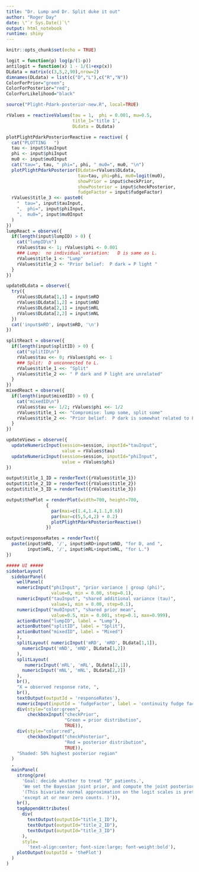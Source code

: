 ```yaml
---
title: "Dr. Lump and Dr. Split duke it out"
author: "Roger Day"
date: \"`r Sys.Date()`\"
output: html_notebook
runtime: shiny
---
```


```r
knitr::opts_chunk$set(echo = TRUE)
```


```r

logit = function(p) log(p/(1-p))
antilogit = function(x) 1 - 1/(1+exp(x))
DLdata = matrix(c(3,5,2,90),nrow=2)
dimnames(DLdata) = list(c("D","L"),c("R","N"))
ColorForPrior="green";     
ColorForPosterior="red";     
ColorForLikelihood="black"
```

```r
source("Plight-Pdark-posterior-new.R", local=TRUE)

rValues = reactiveValues(tau = 1,  phi = 0.001, mu=0.5,
                         title_1='title 1',
                         DLdata = DLdata)
```

```r
plotPlightPdarkPosteriorReactive = reactive( {
  cat("PLOTTING   ")
  tau <- input$tauInput
  phi <- input$phiInput
  mu0 <- input$mu0Input
  cat("tau=", tau, " phi=", phi, " mu0=", mu0, "\n")
  plotPlightPdarkPosterior(DLdata=rValues$DLdata,
                           tau=tau, phi=phi, mu0=logit(mu0), 
                           showPrior = input$checkPrior, 
                           showPosterior = input$checkPosterior,
                           fudgeFactor = input$fudgeFactor)
  rValues$title_3 <<- paste0(
    "  tau=", input$tauInput,  
    ",  phi=", input$phiInput,  
    ",  mu0=", input$mu0Input 
  )
})
lumpReact = observe({
  if(length(input$lumpID) > 0) {
    cat("lumpID\n")
    rValues$tau <- 1; rValues$phi <- 0.001   
    ### Lump:  no individual variation:   D is same as L.
    rValues$title_1 <- "Lump"
    rValues$title_2 <- "Prior belief:  P dark = P light "
  }
})  
```
```r
updateDLdata = observe({
  try({
    rValues$DLdata[1,1] = input$mRD
    rValues$DLdata[1,2] = input$mND
    rValues$DLdata[2,1] = input$mRL
    rValues$DLdata[2,2] = input$mNL
  })
  cat('input$mRD', input$mRD, '\n')
})

splitReact = observe({
  if(length(input$splitID) > 0) {
    cat("splitID\n")
    rValues$tau <<- 0; rValues$phi <<- 1   
    ### Split:  D unconnected to L.
    rValues$title_1 <<- "Split"
    rValues$title_2 <<- " P dark and P light are unrelated"
  }
}) 
mixedReact = observe({
  if(length(input$mixedID) > 0) {
    cat("mixedID\n")
    rValues$tau <<- 1/2; rValues$phi <<- 1/2 
    rValues$title_1 <<- "Compromise: lump some, split some"
    rValues$title_2 <<- "Prior belief:  P dark is somewhat related to P light. "
  }
})

updateViews = observe({
  updateNumericInput(session=session, inputId="tauInput", 
                     value = rValues$tau)
  updateNumericInput(session=session, inputId="phiInput", 
                     value = rValues$phi)
})

output$title_1_ID = renderText({rValues$title_1})
output$title_2_ID = renderText({rValues$title_2})
output$title_3_ID = renderText({rValues$title_3})
```

```r
output$thePlot = renderPlot(width=700, height=700,
               {
                 par(mai=c(1.4,1.4,1.1,0.6))
                 par(mar=c(5,5,4,2) + 0.2)
                 plotPlightPdarkPosteriorReactive()
               })

output$responseRates = renderText({
  paste(input$mRD, '/', input$mRD+input$mND, "for D, and ",
        input$mRL, '/', input$mRL+input$mNL, "for L.")
})

##### UI #####
sidebarLayout(
  sidebarPanel(
    wellPanel(
    numericInput("phiInput", "prior variance | group (phi)", 
                 value=0, min = 0.00, step=0.1),
    numericInput("tauInput", "shared additional variance (tau)", 
                 value=1, min = 0.00, step=0.1),
    numericInput("mu0Input", "shared prior mean", 
                 value=0.5, min = 0.001, step=0.1, max=0.999),
    actionButton("lumpID", label = "Lump"),
    actionButton("splitID", label = "Split"),
    actionButton("mixedID", label = "Mixed")
    ),
    splitLayout( numericInput('mRD', 'mRD', DLdata[1,1]),
      numericInput('mND', 'mND', DLdata[1,2])
    ), 
    splitLayout(
       numericInput('mRL', 'mRL', DLdata[2,1]),
      numericInput('mNL', 'mNL', DLdata[2,2])
    ),
    br(),
    "X = observed response rate, ",
    br(),
    textOutput(outputId = 'responseRates'),
    numericInput(inputId = 'fudgeFactor', label = 'continuity fudge factor', value=1),
    div(style="color:green", 
        checkboxInput("checkPrior", 
                      "Green = prior distribution",
                      TRUE)),
    div(style="color:red",
        checkboxInput("checkPosterior", 
                      "Red = posterior distribution",
                      TRUE)),
    "Shaded: 50% highest posterior region"
  )
  ,
  mainPanel(
    strong(pre(
      'Goal: decide whather to treat "D" patients.',
      'We set the Bayesian joint prior, and compute the joint posterior.',
      '(This bivariate normal approximation on the logit scales is pretty good,',
      'except at or near zero counts. )')),
    br(),
    tagAppendAttributes(
      div(
        textOutput(outputId="title_1_ID"),
        textOutput(outputId="title_2_ID"),
        textOutput(outputId="title_3_ID")
      ),
      style=
        'text-align:center; font-size:large; font-weight:bold'),
    plotOutput(outputId = 'thePlot')
  )
)
```


